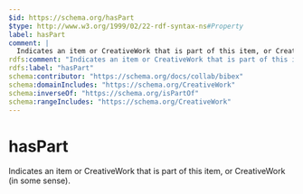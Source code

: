 ```yaml
---
$id: https://schema.org/hasPart
$type: http://www.w3.org/1999/02/22-rdf-syntax-ns#Property
label: hasPart
comment: |
  Indicates an item or CreativeWork that is part of this item, or CreativeWork (in some sense).
rdfs:comment: "Indicates an item or CreativeWork that is part of this item, or CreativeWork (in some sense)."
rdfs:label: "hasPart"
schema:contributor: "https://schema.org/docs/collab/bibex"
schema:domainIncludes: "https://schema.org/CreativeWork"
schema:inverseOf: "https://schema.org/isPartOf"
schema:rangeIncludes: "https://schema.org/CreativeWork"
---
```


# hasPart

Indicates an item or CreativeWork that is part of this item, or CreativeWork (in some sense).

